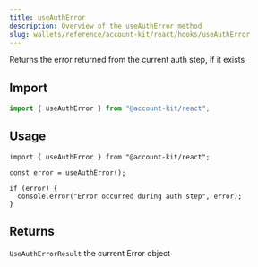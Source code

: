 ```yaml
---
title: useAuthError
description: Overview of the useAuthError method
slug: wallets/reference/account-kit/react/hooks/useAuthError
---
```


Returns the error returned from the current auth step, if it exists

## Import

```ts
import { useAuthError } from "@account-kit/react";
```

## Usage

```tsx twoslash
import { useAuthError } from "@account-kit/react";

const error = useAuthError();

if (error) {
  console.error("Error occurred during auth step", error);
}
```

## Returns

`UseAuthErrorResult`
the current Error object
